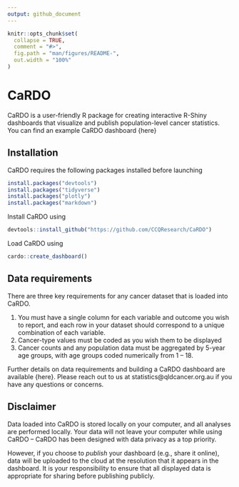 ---
output: github_document
---

<!-- README.md is generated from README.Rmd. Please edit that file -->

```{r, include = FALSE}
knitr::opts_chunk$set(
  collapse = TRUE,
  comment = "#>",
  fig.path = "man/figures/README-",
  out.width = "100%"
)
```

# CaRDO

<!-- badges: start -->
<!-- badges: end -->

CaRDO is a user-friendly R package for creating interactive R-Shiny dashboards that visualize and publish population-level cancer statistics. You can find an example CaRDO dashboard {here}

## Installation

CaRDO requires the following packages installed before launching 

``` r
install.packages("devtools")
install.packages("tidyverse")
install.packages("plotly")
install.packages("markdown")
```
Install CaRDO using
``` r
devtools::install_github("https://github.com/CCQResearch/CaRDO")
```
Load CaRDO using 
``` r
cardo::create_dashboard()
```

## Data requirements

There are three key requirements for any cancer dataset that is loaded into CaRDO. 

1. You must have a single column for each variable and outcome you wish to report, and each row in your dataset should correspond to a unique combination of each variable.
2. Cancer-type values must be coded as you wish them to be displayed
3. Cancer counts and any population data must be aggregated by 5-year age groups, with age groups coded numerically from 1 – 18.

Further details on data requirements and building a CaRDO dashboard are available {here}. Please reach out to us at statistics@qldcancer.org.au if you have any questions or concerns. 

## Disclaimer

Data loaded into CaRDO is stored locally on your computer, and all analyses are performed locally. Your data will not leave your computer while using CaRDO – CaRDO has been designed with data privacy as a top priority.

However, if you choose to *publish* your dashboard (e.g., share it online), data will be uploaded to the cloud at the resolution that it appears in the dashboard. It is your responsibility to ensure that all displayed data is appropriate for sharing before publishing publicly.

